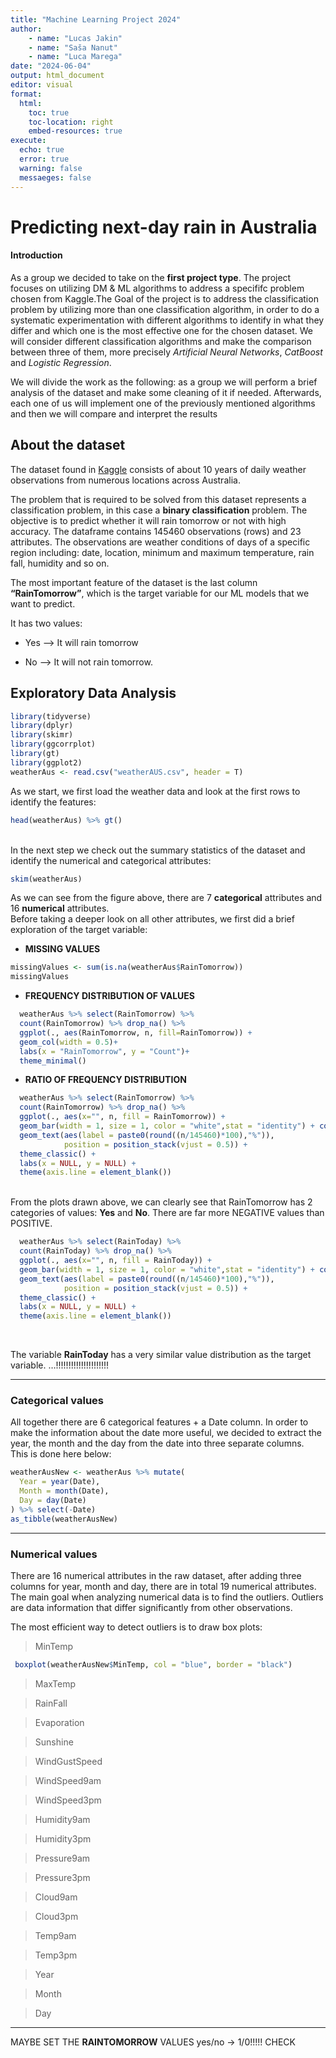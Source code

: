 ```yaml
---
title: "Machine Learning Project 2024"
author: 
    - name: "Lucas Jakin"
    - name: "Saša Nanut"
    - name: "Luca Marega"
date: "2024-06-04"
output: html_document
editor: visual
format: 
  html: 
    toc: true
    toc-location: right
    embed-resources: true
execute: 
  echo: true
  error: true
  warning: false
  messaeges: false
---
```


# Predicting next-day rain in Australia

#### Introduction

As a group we decided to take on the **first project type**. The project focuses on utilizing DM & ML algorithms to address a specififc problem chosen from Kaggle.The Goal of the project is to address the classification problem by utilizing more than one classification algorithm, in order to do a systematic experimentation with different algorithms to identify in what they differ and which one is the most effective one for the chosen dataset. We will consider different classification algorithms and make the comparison between three of them, more precisely *Artificial Neural Networks*, *CatBoost* and *Logistic Regression*.\

We will divide the work as the following: as a group we will perform a brief analysis of the dataset and make some cleaning of it if needed. Afterwards, each one of us will implement one of the previously mentioned algorithms and then we will compare and interpret the results

## About the dataset

The dataset found in [Kaggle](https://www.kaggle.com/datasets/jsphyg/weather-dataset-rattle-package/code) consists of about 10 years of daily weather observations from numerous locations across Australia.\

The problem that is required to be solved from this dataset represents a classification problem, in this case a **binary classification** problem. The objective is to predict whether it will rain tomorrow or not with high accuracy. The dataframe contains 145460 observations (rows) and 23 attributes. The observations are weather conditions of days of a specific region including: date, location, minimum and maximum temperature, rain fall, humidity and so on.\

The most important feature of the dataset is the last column **"RainTomorrow"**, which is the target variable for our ML models that we want to predict.

It has two values:

-   Yes –\> It will rain tomorrow

-    No –\> It will not rain tomorrow.


## Exploratory Data Analysis
```r
library(tidyverse)
library(dplyr)
library(skimr)
library(ggcorrplot)
library(gt)
library(ggplot2)
weatherAus <- read.csv("weatherAUS.csv", header = T)
```

As we start, we first load the weather data and look at the first rows to identify the features:
```r
head(weatherAus) %>% gt()
```
\
In the next step we check out the summary statistics of the dataset and identify the numerical and categorical attributes:
```r
skim(weatherAus)
```

As we can see from the figure above, there are 7 **categorical** attributes and 16 **numerical** attributes.\
Before taking a deeper look on all other attributes, we first did a brief exploration of the target variable:

-    **MISSING VALUES**

```r
missingValues <- sum(is.na(weatherAus$RainTomorrow))
missingValues
```

-    **FREQUENCY DISTRIBUTION OF VALUES**

```r
  weatherAus %>% select(RainTomorrow) %>%
  count(RainTomorrow) %>% drop_na() %>%
  ggplot(., aes(RainTomorrow, n, fill=RainTomorrow)) +
  geom_col(width = 0.5)+
  labs(x = "RainTomorrow", y = "Count")+
  theme_minimal()
```

-    **RATIO OF FREQUENCY DISTRIBUTION**

```r
  weatherAus %>% select(RainTomorrow) %>%
  count(RainTomorrow) %>% drop_na() %>%
  ggplot(., aes(x="", n, fill = RainTomorrow)) +
  geom_bar(width = 1, size = 1, color = "white",stat = "identity") + coord_polar("y", start = 0) +
  geom_text(aes(label = paste0(round((n/145460)*100),"%")),
            position = position_stack(vjust = 0.5)) +
  theme_classic() +
  labs(x = NULL, y = NULL) +
  theme(axis.line = element_blank())
```
\
From the plots drawn above, we can clearly see that RainTomorrow has 2 categories of values: **Yes** and **No**. There are far more NEGATIVE values than POSITIVE.

```r
  weatherAus %>% select(RainToday) %>%
  count(RainToday) %>% drop_na() %>%
  ggplot(., aes(x="", n, fill = RainToday)) +
  geom_bar(width = 1, size = 1, color = "white",stat = "identity") + coord_polar("y", start = 0) +
  geom_text(aes(label = paste0(round((n/145460)*100),"%")),
            position = position_stack(vjust = 0.5)) +
  theme_classic() +
  labs(x = NULL, y = NULL) +
  theme(axis.line = element_blank())
```
\

The variable **RainToday** has a very similar value distribution as the target variable. ...!!!!!!!!!!!!!!!!!!!!!

***

### Categorical values

All together there are 6 categorical features + a Date column.
In order to make the information about the date more useful, we decided to extract the year, the month and the day from the date into three separate columns.
\
This is done here below:
```r
weatherAusNew <- weatherAus %>% mutate(
  Year = year(Date),
  Month = month(Date),
  Day = day(Date)
) %>% select(-Date)
as_tibble(weatherAusNew)
```

***

### Numerical values

There are 16 numerical attributes in the raw dataset, after adding three columns for year, month and day, there are in total 19 numerical attributes. The main goal when analyzing numerical data is to find the outliers. Outliers are data information that differ significantly from other observations.

The most efficient way to detect outliers is to draw box plots:

> MinTemp

```r
 boxplot(weatherAusNew$MinTemp, col = "blue", border = "black")
```

> MaxTemp

> RainFall

> Evaporation

> Sunshine

> WindGustSpeed

> WindSpeed9am

> WindSpeed3pm

> Humidity9am

> Humidity3pm

> Pressure9am

> Pressure3pm

> Cloud9am

> Cloud3pm

> Temp9am

> Temp3pm

> Year

> Month

> Day



***
MAYBE SET THE **RAINTOMORROW** VALUES yes/no -> 1/0!!!!! CHECK


